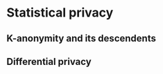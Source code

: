 # Statistical privacy {#statistical-privacy}

## K-anonymity and its descendents

## Differential privacy {#differential-privacy}
